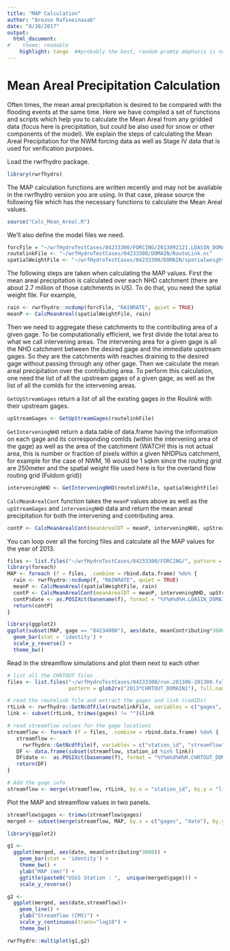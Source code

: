 ```yaml
---
title: "MAP Calculation"
author: "Arezoo Rafieeinasab"
date: "8/30/2017"
output:
  html_document:
#    theme: readable
    highlight: tango  ##probably the best, random promtp emphasis is not obvious
---
```


# Mean Areal Precipitation Calculation

Often times, the mean areal precipitation is desired to be compared with the flooding events at the same time. Here we have compiled a set of functions and scripts which help you to calculate the Mean Areal from any gridded data (focus here is precipitation, but could be also used for snow or other components of the model). We explain the steps of calculating the Mean Areal Precipitation for the NWM forcing data as well as Stage IV data that is used for verification purposes.

Load the rwrfhydro package. 
```r
library(rwrfhydro)
```
The MAP calculation functions are written recently and may not be available in the rwrfhydro version you are using. In that case, please source the following file which has the necessary functions to calculate the Mean Areal values.

```r
source("Calc_Mean_Areal.R")
```

We'll also define the model files we need.
```r
forcFile = "~/wrfHydroTestCases/04233300/FORCING/2013092121.LDASIN_DOMAIN1"
routelinkFile <- "~/wrfHydroTestCases/04233300/DOMAIN/RouteLink.nc"
spatialWeightFile <- "~/wrfHydroTestCases/04233300/DOMAIN/spatialweights.nc"
```

The following steps are taken when calculating the MAP values. First the mean areal precipitation is calculated over each NHD catchment (there are about 2.7 million of those catchments in US). To do that, you need the sptial weight file. For example, 

```r
rain <- rwrfhydro::ncdump(forcFile, "RAINRATE", quiet = TRUE)
meanP <- CalcMeanAreal(spatialWeightFile, rain)
```

Then we need to aggregate these catchments to the contributing area of a given gage. To be computationally efficient, we first divide the total area to what we call intervening areas. The intervening area for a given gage is all the NHD catchment between the desired gage and the immediate upstream gages. So they are the catchments with reaches draining to the desired gage without passing through any other gage. Then we calculate the mean areal precipitation over the contributing area. To perform this calculation, one need the list of all the upstream gages of a given gage, as well as the list of all the comIds for the intervening areas.

`GetUpStreamGages` return a list of all the existing gages in the Roulink with their upstream gages.

```r
upStreamGages <- GetUpStreamGages(routelinkFile)
```

`GetInterveningNHD` return a data.table of data.frame having the information on each gage and its corresponding comIds (within the intervening area of the gage) as well as the area of the catchment (WATCH! this is not actual area, this is number or fraction of pixels within a given NHDPlus catchment, for example for the case of NWM, 16 would be 1 sqkm since the routing grid are 250meter and the spatial weight file used here is for the overland flow routing grid (Fuldom grid))

```r
interveningNHD <- GetInterveningNHD(routelinkFile, spatialWeightFile)
```

`CalcMeanArealCont` function takes the `meanP` values above as well as the `upStreamGages` and `interveningNHD` data and return the mean areal precipitation for both the intervening and contributing area.

```r
contP <- CalcMeanArealCont(meanArealDT = meanP, interveningNHD, upStreamGages)
```

You can loop over all the forcing files and calculate all the MAP values for the year of 2013. 

```r
files <- list.files("~/wrfHydroTestCases/04233300/FORCING/", pattern = glob2rx("201308*"), full.names = TRUE)
library(foreach)
MAP <- foreach (f = files, .combine = rbind.data.frame) %do% {
  rain <- rwrfhydro::ncdump(f, "RAINRATE", quiet = TRUE)
  meanP <- CalcMeanAreal(spatialWeightFile, rain)
  contP <- CalcMeanArealCont(meanArealDT = meanP, interveningNHD, upStreamGages)
  contP$date <- as.POSIXct(basename(f), format = "%Y%m%d%H.LDASIN_DOMAIN1", tz = "UTC")
  return(contP)
}

library(ggplot2) 
ggplot(subset(MAP, gage == "04234000"), aes(date, meanContributing*3600)) + 
  geom_bar(stat = 'identity') + 
  scale_y_reverse() + 
  theme_bw()

```

Read in the streamflow simulations and plot them next to each other

```r
# list all the CHRTOUT files
files <- list.files("~/wrfHydroTestCases/04233300/run.201306-201309.fullModel", 
                    pattern = glob2rx("2013*CHRTOUT_DOMAIN1"), full.names = TRUE)

# read the routelink file and extract the gages and link (comIDs) 
rtLink <- rwrfhydro::GetNcdfFile(routelinkFile, variables = c("gages", "link"), quiet = TRUE)
link <- subset(rtLink, trimws(gages) != "")$link

# read streamflow values for the gage locations
streamflow <- foreach (f = files, .combine = rbind.data.frame) %do% {
   streamflow <- 
     rwrfhydro::GetNcdfFile(f, variables = c("station_id", "streamflow"), quiet = TRUE)
   DF <- data.frame(subset(streamflow, station_id %in% link))
   DF$date <-  as.POSIXct(basename(f), format = "%Y%m%d%H%M.CHRTOUT_DOMAIN1", tz = "UTC")
   return(DF)
}

# Add the gage info
streamflow <- merge(streamflow, rtLink, by.x = "station_id", by.y = "link")
```

Plot the MAP and streamflow values in two panels.

```r
streamflow$gages <- trimws(streamflow$gages)
merged <- subset(merge(streamflow, MAP, by.x = c("gages", "date"), by.y = c("gage", "date")), trimws(gages) == "04233300")

library(ggplot2)

g1 <- 
  ggplot(merged, aes(date, meanContributing*3600)) + 
    geom_bar(stat = 'identity') + 
    theme_bw() + 
    ylab("MAP (mm)") + 
    ggtitle(paste0("USGS Station : ",  unique(merged$gage))) + 
    scale_y_reverse() 

g2 <- 
  ggplot(merged, aes(date,streamflow))+
    geom_line() + 
    ylab("Streamflow (CMS)") + 
    scale_y_continuous(trans="log10") + 
    theme_bw() 

rwrfhydro::multiplot(g1,g2)
```


